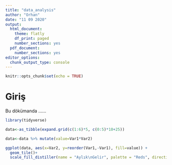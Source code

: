 ```yaml
---
title: "data_analysis"
author: "Orhan"
date: "11 09 2020"
output:
  html_document:
    theme: flatly
    df_print: paged
    number_sections: yes
  pdf_document: 
    number_sections: yes
editor_options: 
  chunk_output_type: console
---
```


```r
knitr::opts_chunk$set(echo = TRUE)
```

# Giriş {-}

Bu dökümanda ......

```r
library(tidyverse)
```

```r
data<-as_tibble(expand.grid(c(1:6)*5, c(0:5)*10+25))

```

```r
data<-data %>% mutate(value=Var1*Var2)
```


```r
ggplot(data, aes(x=Var2, y=reorder(Var1,-Var1), fill=value)) + 
  geom_tile()+
  scale_fill_distiller(name = "Aylık\nGelir", palette = "Reds", direction = 1)
```


